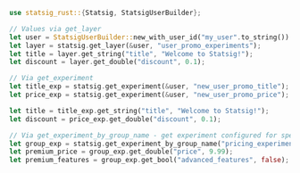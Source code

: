 ```rust
use statsig_rust::{Statsig, StatsigUserBuilder};

// Values via get_layer
let user = StatsigUserBuilder::new_with_user_id("my_user".to_string()).build();
let layer = statsig.get_layer(&user, "user_promo_experiments");
let title = layer.get_string("title", "Welcome to Statsig!");
let discount = layer.get_double("discount", 0.1);

// Via get_experiment
let title_exp = statsig.get_experiment(&user, "new_user_promo_title");
let price_exp = statsig.get_experiment(&user, "new_user_promo_price");

let title = title_exp.get_string("title", "Welcome to Statsig!");
let discount = price_exp.get_double("discount", 0.1);

// Via get_experiment_by_group_name - get experiment configured for specific group
let group_exp = statsig.get_experiment_by_group_name("pricing_experiment", "premium_group");
let premium_price = group_exp.get_double("price", 9.99);
let premium_features = group_exp.get_bool("advanced_features", false);
```
